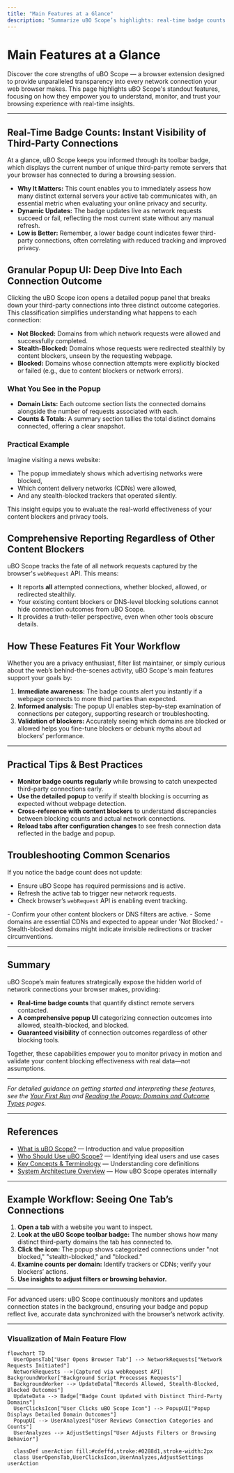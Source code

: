 ```yaml
---
title: "Main Features at a Glance"
description: "Summarize uBO Scope’s highlights: real-time badge counts of distinct third-party connections, granular popup UI with detailed outcome classifications, and accurate reflection of all network request outcomes regardless of other content blockers. Position these features in context with typical user workflows."
---
```


# Main Features at a Glance

Discover the core strengths of uBO Scope — a browser extension designed to provide unparalleled transparency into every network connection your web browser makes. This page highlights uBO Scope's standout features, focusing on how they empower you to understand, monitor, and trust your browsing experience with real-time insights.

---

## Real-Time Badge Counts: Instant Visibility of Third-Party Connections

At a glance, uBO Scope keeps you informed through its toolbar badge, which displays the current number of unique third-party remote servers that your browser has connected to during a browsing session.

- **Why It Matters:** This count enables you to immediately assess how many distinct external servers your active tab communicates with, an essential metric when evaluating your online privacy and security.
- **Dynamic Updates:** The badge updates live as network requests succeed or fail, reflecting the most current state without any manual refresh.
- **Low is Better:** Remember, a lower badge count indicates fewer third-party connections, often correlating with reduced tracking and improved privacy.


## Granular Popup UI: Deep Dive Into Each Connection Outcome

Clicking the uBO Scope icon opens a detailed popup panel that breaks down your third-party connections into three distinct outcome categories. This classification simplifies understanding what happens to each connection:

- **Not Blocked:** Domains from which network requests were allowed and successfully completed.
- **Stealth-Blocked:** Domains whose requests were redirected stealthily by content blockers, unseen by the requesting webpage.
- **Blocked:** Domains whose connection attempts were explicitly blocked or failed (e.g., due to content blockers or network errors).

### What You See in the Popup

- **Domain Lists:** Each outcome section lists the connected domains alongside the number of requests associated with each.
- **Counts & Totals:** A summary section tallies the total distinct domains connected, offering a clear snapshot.

### Practical Example

Imagine visiting a news website:

- The popup immediately shows which advertising networks were blocked,
- Which content delivery networks (CDNs) were allowed,
- And any stealth-blocked trackers that operated silently.

This insight equips you to evaluate the real-world effectiveness of your content blockers and privacy tools.

## Comprehensive Reporting Regardless of Other Content Blockers

uBO Scope tracks the fate of all network requests captured by the browser's `webRequest` API. This means:

- It reports **all** attempted connections, whether blocked, allowed, or redirected stealthily.
- Your existing content blockers or DNS-level blocking solutions cannot hide connection outcomes from uBO Scope.
- It provides a truth-teller perspective, even when other tools obscure details.


## How These Features Fit Your Workflow

Whether you are a privacy enthusiast, filter list maintainer, or simply curious about the web’s behind-the-scenes activity, uBO Scope's main features support your goals by:

1. **Immediate awareness:** The badge counts alert you instantly if a webpage connects to more third parties than expected.
2. **Informed analysis:** The popup UI enables step-by-step examination of connections per category, supporting research or troubleshooting.
3. **Validation of blockers:** Accurately seeing which domains are blocked or allowed helps you fine-tune blockers or debunk myths about ad blockers’ performance.

---

## Practical Tips & Best Practices

- **Monitor badge counts regularly** while browsing to catch unexpected third-party connections early.
- **Use the detailed popup** to verify if stealth blocking is occurring as expected without webpage detection.
- **Cross-reference with content blockers** to understand discrepancies between blocking counts and actual network connections.
- **Reload tabs after configuration changes** to see fresh connection data reflected in the badge and popup.

## Troubleshooting Common Scenarios

<AccordionGroup title="Troubleshooting Connection Reporting Issues">
<Accordion title="Badge Not Updating">
If you notice the badge count does not update:

- Ensure uBO Scope has required permissions and is active.
- Refresh the active tab to trigger new network requests.
- Check browser’s `webRequest` API is enabling event tracking.
</Accordion>
<Accordion title="Unexpected Domains in Popup Results">
- Confirm your other content blockers or DNS filters are active.
- Some domains are essential CDNs and expected to appear under 'Not Blocked.'
- Stealth-blocked domains might indicate invisible redirections or tracker circumventions.
</Accordion>
</AccordionGroup>

---

## Summary

uBO Scope’s main features strategically expose the hidden world of network connections your browser makes, providing:

- **Real-time badge counts** that quantify distinct remote servers contacted.
- **A comprehensive popup UI** categorizing connection outcomes into allowed, stealth-blocked, and blocked.
- **Guaranteed visibility** of connection outcomes regardless of other blocking tools.

Together, these capabilities empower you to monitor privacy in motion and validate your content blocking effectiveness with real data—not assumptions.

---

_For detailed guidance on getting started and interpreting these features, see the [Your First Run](/getting-started/first-use-validation/your-first-run) and [Reading the Popup: Domains and Outcome Types](/guides/getting-started/first-look-popup) pages._


---

## References

- [What is uBO Scope?](./introduction-value/what-is-ubo-scope) — Introduction and value proposition
- [Who Should Use uBO Scope?](./introduction-value/target-audience-use-cases) — Identifying ideal users and use cases
- [Key Concepts & Terminology](./core-concepts-architecture/key-concepts-terminology) — Understanding core definitions
- [System Architecture Overview](./core-concepts-architecture/system-architecture) — How uBO Scope operates internally


---

## Example Workflow: Seeing One Tab’s Connections

1. **Open a tab** with a website you want to inspect.
2. **Look at the uBO Scope toolbar badge:** The number shows how many distinct third-party domains the tab has connected to.
3. **Click the icon:** The popup shows categorized connections under "not blocked," "stealth-blocked," and "blocked."
4. **Examine counts per domain:** Identify trackers or CDNs; verify your blockers’ actions.
5. **Use insights to adjust filters or browsing behavior.**


---

<Info>
For advanced users: uBO Scope continuously monitors and updates connection states in the background, ensuring your badge and popup reflect live, accurate data synchronized with the browser’s network activity.
</Info>


---

### Visualization of Main Feature Flow

```mermaid
flowchart TD
  UserOpensTab["User Opens Browser Tab"] --> NetworkRequests["Network Requests Initiated"]
  NetworkRequests -->|Captured via webRequest API| BackgroundWorker["Background Script Processes Requests"]
  BackgroundWorker --> UpdateData["Records Allowed, Stealth-Blocked, Blocked Outcomes"]
  UpdateData --> Badge["Badge Count Updated with Distinct Third-Party Domains"]
  UserClicksIcon["User Clicks uBO Scope Icon"] --> PopupUI["Popup Displays Detailed Domain Outcomes"]
  PopupUI --> UserAnalyzes["User Reviews Connection Categories and Counts"]
  UserAnalyzes --> AdjustSettings["User Adjusts Filters or Browsing Behavior"]

  classDef userAction fill:#cdeffd,stroke:#0288d1,stroke-width:2px
  class UserOpensTab,UserClicksIcon,UserAnalyzes,AdjustSettings userAction

```